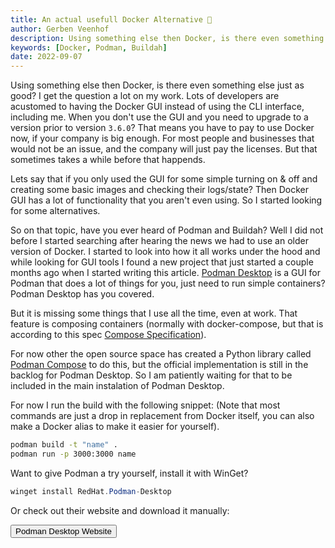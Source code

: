 ```yaml
---
title: An actual usefull Docker Alternative 🐋
author: Gerben Veenhof
description: Using something else then Docker, is there even something else just as good? I get the question a lot on my work.
keywords: [Docker, Podman, Buildah]
date: 2022-09-07
---
```



<FlexCenter>
  <Picture
    src={PodmanWebsite}
    alt="Podman Website"
    widths={[1024, 500]}
    aspectRatio={16 / 9}
    sizes="(max-width: 676px), (min-width: 676px)"
    fit="outside"
  />
</FlexCenter>

Using something else then Docker, is there even something else just as good? I get the question a lot on my work.
Lots of developers are acustomed to having the Docker GUI instead of using the CLI interface, including me.
When you don't use the GUI and you need to upgrade to a version prior to version `3.6.0`? That means you have to pay to use Docker now, if your company is big enough.
For most people and businesses that would not be an issue, and the company will just pay the licenses. But that sometimes takes a while before that happends.

Lets say that if you only used the GUI for some simple turning on & off and creating some basic images and checking their logs/state?
Then Docker GUI has a lot of functionality that you aren't even using. So I started looking for some alternatives.

So on that topic, have you ever heard of Podman and Buildah? Well I did not before I started searching after hearing the news we had to use an older version of Docker.
I started to look into how it all works under the hood and while looking for GUI tools I found a new project that just started a couple months ago when I started writing this article.
[Podman Desktop](https://podman-desktop.io/) is a GUI for Podman that does a lot of things for you, just need to run simple containers? Podman Desktop has you covered.

But it is missing some things that I use all the time, even at work. That feature is composing containers
(normally with docker-compose, but that is according to this spec [Compose Specification](https://github.com/compose-spec/compose-spec/blob/master/spec.md)).

For now other the open source space has created a Python library called [Podman Compose](https://github.com/containers/podman-compose) to do this,
but the official implementation is still in the backlog for Podman Desktop. So I am patiently waiting for that to be included in the main instalation of Podman Desktop.

For now I run the build with the following snippet:
(Note that most commands are just a drop in replacement from Docker itself, you can also make a Docker alias to make it easier for yourself).

```bash
podman build -t "name" .
podman run -p 3000:3000 name
```

Want to give Podman a try yourself, install it with WinGet?

```powershell
winget install RedHat.Podman-Desktop
```

Or check out their website and download it manually:

<FlexCenter>
    <Button href="https://podman-desktop.io/" icon="ph:link-bold">Podman Desktop Website</Button>
</FlexCenter>